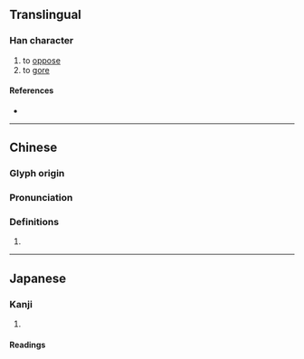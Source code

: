 {{character info/new}}
==Translingual==

===Han character===
{{Han char|rn=93|rad=牛|as=07|sn=11|four=21561|canj=HQMMR|ids=⿰牜吾}}

# to [[oppose]]
# to [[gore]]

====References====
* {{Han ref|kx=0701.070|dkj=20028|dj=1114.140|hdz=31810.090|uh=727E|ud=29310|bh=D65C|bd=54876}}

----

==Chinese==
{{zh-forms}}

===Glyph origin===
{{Han compound|牛|吾|ls=psc|c1=s|c2=p|t1=cow}}

===Pronunciation===
{{zh-pron
|m=wú,wǔ
|c=ng5
|cat=
}}

===Definitions===
{{zh-hanzi}}

# {{rfdef|zh}}

----

==Japanese==

===Kanji===
{{ja-kanji|grade=|rs=牛07}}

# {{rfdef|ja|sort=牛07}}

====Readings====
{{ja-readings
|goon=ぐ
|kanon=ご
|kun=さか-らう
}}